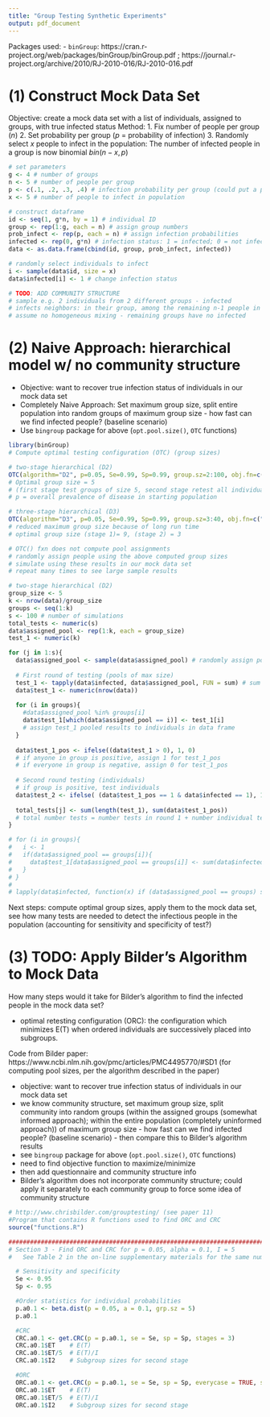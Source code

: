 ```yaml
---
title: "Group Testing Synthetic Experiments"
output: pdf_document
---
```


Packages used: 
- `binGroup`: https://cran.r-project.org/web/packages/binGroup/binGroup.pdf ; https://journal.r-project.org/archive/2010/RJ-2010-016/RJ-2010-016.pdf

# (1) Construct Mock Data Set
Objective: create a mock data set with a list of individuals, assigned to groups, with true infected status
Method:
1. Fix number of people per group ($n$)
2. Set probability per group ($p$ = probability of infection)
3. Randomly select $x$ people to infect in the population: The number of infected people in a group is now binomial $bin(n-x, p)$

```r
# set parameters
g <- 4 # number of groups
n <- 5 # number of people per group
p <- c(.1, .2, .3, .4) # infection probability per group (could put a probability distribution, for now just specifying values)
x <- 5 # number of people to infect in population

# construct dataframe
id <- seq(1, g*n, by = 1) # individual ID
group <- rep(1:g, each = n) # assign group numbers
prob_infect <- rep(p, each = n) # assign infection probabilities
infected <- rep(0, g*n) # infection status: 1 = infected; 0 = not infected
data <- as.data.frame(cbind(id, group, prob_infect, infected))

# randomly select individuals to infect
i <- sample(data$id, size = x)
data$infected[i] <- 1 # change infection status

# TODO: ADD COMMUNITY STRUCTURE
# sample e.g. 2 individuals from 2 different groups - infected
# infects neighbors: in their group, among the remaining n-1 people in the group, with probability tau = 0.1 the one infected person infects the remaining people in that group
# assume no homogeneous mixing - remaining groups have no infected
```


# (2) Naive Approach: hierarchical model w/ no community structure

- Objective: want to recover true infection status of individuals in our mock data set
- Completely Naive Approach: Set maximum group size, split entire population into random groups of maximum group size - how fast can we find infected people? (baseline scenario)
- Use `bingroup` package for above (`opt.pool.size()`, `OTC` functions)

```r
library(binGroup)
# Compute optimal testing configuration (OTC) (group sizes)

# two-stage hierarchical (D2)
OTC(algorithm="D2", p=0.05, Se=0.99, Sp=0.99, group.sz=2:100, obj.fn=c("ET", "MAR"))
# Optimal group size = 5 
# (first stage test groups of size 5, second stage retest all individuals in positive pool)
# p = overall prevalence of disease in starting population

# three-stage hierarchical (D3)
OTC(algorithm="D3", p=0.05, Se=0.99, Sp=0.99, group.sz=3:40, obj.fn=c("ET", "MAR"))
# reduced maximum group size because of long run time
# optimal group size (stage 1)= 9, (stage 2) = 3
```



```r
# OTC() fxn does not compute pool assignments 
# randomly assign people using the above computed group sizes
# simulate using these results in our mock data set
# repeat many times to see large sample results

# two-stage hierarchical (D2)
group_size <- 5
k <- nrow(data)/group_size
groups <- seq(1:k)
s <- 100 # number of simulations
total_tests <- numeric(s)
data$assigned_pool <- rep(1:k, each = group_size)
test_1 <- numeric(k)

for (j in 1:s){
  data$assigned_pool <- sample(data$assigned_pool) # randomly assign pool
  
  # First round of testing (pools of max size)
  test_1 <- tapply(data$infected, data$assigned_pool, FUN = sum) # sum infected people in group
  data$test_1 <- numeric(nrow(data))
  
  for (i in groups){
    #data$assigned_pool %in% groups[i]
    data$test_1[which(data$assigned_pool == i)] <- test_1[i]
    # assign test_1 pooled results to individuals in data frame
  }
  
  data$test_1_pos <- ifelse((data$test_1 > 0), 1, 0)
  # if anyone in group is positive, assign 1 for test_1_pos
  # if everyone in group is negative, assign 0 for test_1_pos
  
  # Second round testing (individuals)
  # if group is positive, test individuals
  data$test_2 <- ifelse( (data$test_1_pos == 1 & data$infected == 1), 1, 0)
  
  total_tests[j] <- sum(length(test_1), sum(data$test_1_pos))
  # total number tests = number tests in round 1 + number individual tests
}

```

```r
# for (i in groups){
#   i <- 1
#   if(data$assigned_pool == groups[i]){
#     data$test_1[data$assigned_pool == groups[i]] <- sum(data$infected[data$assigned_pool == groups[i]])
#   }
# }
# 
# lapply(data$infected, function(x) if (data$assigned_pool == groups) sum(data$infected[data$assigned_pool == groups[i]]))

```

Next steps: compute optimal group sizes, apply them to the mock data set, see how many tests are needed to detect the infectious people in the population (accounting for sensitivity and specificity of test?)

# (3) TODO: Apply Bilder's Algorithm to Mock Data
How many steps would it take for Bilder's algorithm to find the infected people in the mock data set?

- optimal retesting configuration (ORC): the configuration which minimizes E(T) when ordered individuals are successively placed into subgroups.

Code from Bilder paper: https://www.ncbi.nlm.nih.gov/pmc/articles/PMC4495770/#SD1
(for computing pool sizes, per the algorithm described in the paper)

- objective: want to recover true infection status of individuals in our mock data set
- we know community structure, set maximum group size, split community into random groups (within the assigned groups (somewhat informed approach); within the entire population (completely uninformed approach)) of maximum group size - how fast can we find infected people? (baseline scenario) - then compare this to Bilder's algorithm results
- see `bingroup` package for above (`opt.pool.size()`, `OTC` functions)
- need to find objective function to maximize/minimize
- then add questionnaire and community structure info
- Bilder's algorithm does not incorporate community structure; could apply it separately to each community group to force some idea of community structure
```r
# http://www.chrisbilder.com/grouptesting/ (see paper 11)
#Program that contains R functions used to find ORC and CRC
source("functions.R")

################################################################################
# Section 3 - Find ORC and CRC for p = 0.05, alpha = 0.1, I = 5
#   See Table 2 in the on-line supplementary materials for the same numerical values

  # Sensitivity and specificity
  Se <- 0.95
  Sp <- 0.95

  #Order statistics for individual probabilities
  p.a0.1 <- beta.dist(p = 0.05, a = 0.1, grp.sz = 5)
  p.a0.1

  #CRC
  CRC.a0.1 <- get.CRC(p = p.a0.1, se = Se, sp = Sp, stages = 3)
  CRC.a0.1$ET    # E(T)
  CRC.a0.1$ET/5  # E(T)/I
  CRC.a0.1$I2    # Subgroup sizes for second stage

  #ORC
  ORC.a0.1 <- get.CRC(p = p.a0.1, se = Se, sp = Sp, everycase = TRUE, stages = 3)
  ORC.a0.1$ET    # E(T)
  ORC.a0.1$ET/5  # E(T)/I
  ORC.a0.1$I2    # Subgroup sizes for second stage
```

